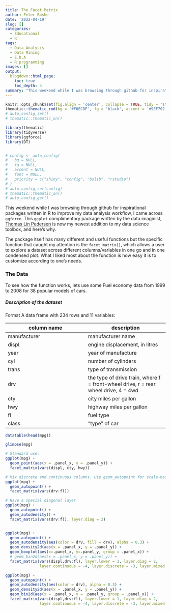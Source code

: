 ```yaml
---
title: The Facet Matrix
author: Peter Boshe
date: '2022-04-19'
slug: []
categories:
  - Educational
  - R
tags:
  - Data Analysis
  - Data Mining
  - E.D.A
  - R programming
images: []
output:
  blogdown::html_page:
    toc: true
    toc_depth: 4
summary: "This weekend while I was browsing through github for inspirational packages written in R to improve my data analysis workflow, I came across `ggforce`. This `ggplot` complimentary package written by the data imaginist, [Thomas Lin Pedersen](https://www.data-imaginist.com/about) is now my newest addition to my data science toolbox, and here's why."
---
```



```r
knitr::opts_chunk$set(fig.align = 'center', collapse = TRUE, tidy = 'styler', echo = FALSE)
thematic::thematic_rmd(bg = '#F6ECDF', fg = 'black', accent = '#9EF702')
# auto_config_set()
# thematic::thematic_on()
```

 
```r
library(thematic)
library(tidyverse)
library(ggforce)
library(DT)


# config <- auto_config(
#   bg = NULL,
#   fg = NULL,
#   accent = NULL,
#   font = NULL,
#   priority = c("shiny", "config", "bslib", "rstudio")
# )
# auto_config_set(config)
# thematic::thematic_on()
# auto_config_get()
```
 



 This weekend while I was browsing through github for inspirational packages written in R to improve my data analysis workflow, I came across `ggforce`. This `ggplot` complimentary package written by the data imaginist, [Thomas Lin Pedersen](https://www.data-imaginist.com/about) is now my newest addition to my data science toolbox, and here's why.
 
 The package itself has many different and useful functions but the specific function that caught my attention is the `facet_matrix()`, which allows a user to explore a dataset across different columns/variables in one go and in one condensed plot. What I liked most about the function is how easy it is to customize according to one's needs.

### The Data

 To see how the function works, lets use some Fuel economy data from 1999 to 2008 for 38 popular models of cars.

##### Description of the dataset

Format
A data frame with 234 rows and 11 variables:

|column name | description |
| --- | --- |
| manufacturer | manufacturer name |
| displ | engine displacement, in litres |
| year | year of manufacture |
| cyl | number of cylinders |
| trans | type of transmission |
| drv | the type of drive train, where f = front-wheel drive, r = rear wheel drive, 4 = 4wd |
| cty | city miles per gallon |
| hwy | highway miles per gallon |
| fl | fuel type |
| class | "type" of car |



 
```r
datatable(head(mpg))
```

```r
glimpse(mpg)
```

```r
# Standard use:
ggplot(mpg) +
  geom_point(aes(x = .panel_x, y = .panel_y)) +
  facet_matrix(vars(displ, cty, hwy))
```


```r
# Mix discrete and continuous columns. Use geom_autopoint for scale-based jitter
ggplot(mpg) +
  geom_autopoint() +
  facet_matrix(vars(drv:fl))
```

```r
# Have a special diagonal layer
ggplot(mpg) +
  geom_autopoint() +
  geom_autodensity() +
  facet_matrix(vars(drv:fl), layer.diag = 2)
```

```r

```



```r
ggplot(mpg) +
  geom_autopoint() +
  geom_autodensity(aes(color = drv, fill = drv), alpha = 0.3) +
  geom_density2d(aes(x = .panel_x, y = .panel_y)) +
  geom_boxplot(aes(x=.panel_x, y=.panel_y, group = .panel_x)) +
  # geom_bin2d(aes(x = .panel_x, y = .panel_y)) +
  facet_matrix(vars(displ,drv:fl), layer.lower = 1, layer.diag = 2,
               layer.continuous = -4, layer.discrete = -3, layer.mixed = -3)


```

```r
ggplot(mpg) +
  geom_autopoint() +
  geom_autodensity(aes(color = drv), alpha = 0.3) +
  geom_density2d(aes(x = .panel_x, y = .panel_y)) +
  geom_bin2d(aes(x = .panel_x, y = .panel_y, group = .panel_x)) +
  facet_matrix(vars(displ,drv:fl), layer.lower = 1, layer.diag = 2,
               layer.continuous = -4, layer.discrete = -3, layer.mixed = -3)
```

















